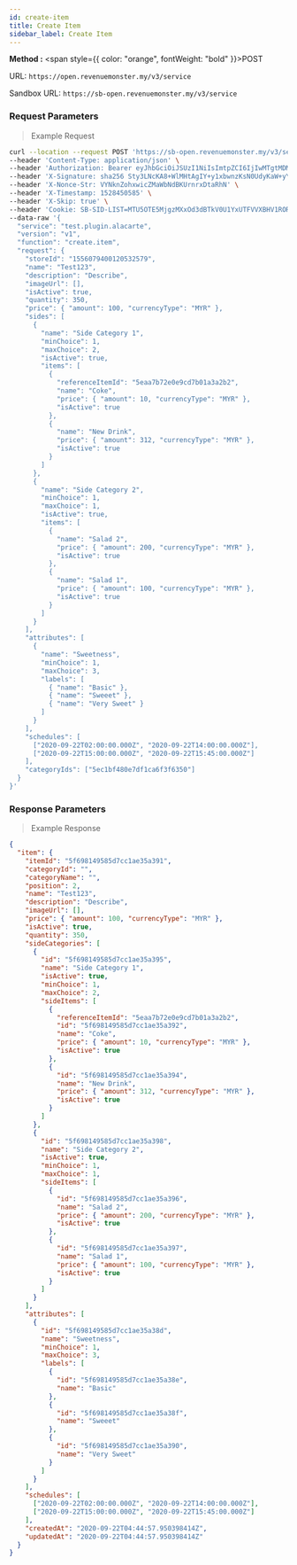 ```yaml
---
id: create-item
title: Create Item
sidebar_label: Create Item
---
```



**Method :** <span style={{ color: "orange", fontWeight: "bold" }}>POST</span><br/>

URL: `https://open.revenuemonster.my/v3/service`<br/>

Sandbox URL: `https://sb-open.revenuemonster.my/v3/service`

### Request Parameters

> Example Request

```bash
curl --location --request POST 'https://sb-open.revenuemonster.my/v3/service' \
--header 'Content-Type: application/json' \
--header 'Authorization: Bearer eyJhbGciOiJSUzI1NiIsImtpZCI6IjIwMTgtMDMtMTMiLCJ0eXAiOiJKV1QifQ.eyJhdWQiOlsiYXBpX2NsaWVudEBFaGNLQzA5QmRYUm9RMnhwWlc1MEVKTE42dFdBMG82MEx3Il0sImV4cCI6MTYwMzI1NDU2OSwiaWF0IjoxNjAwNjYyNTY5LCJpc3MiOiJodHRwczovL3NiLW9hdXRoLnJldmVudWVtb25zdGVyLm15IiwianRpIjoiRWh3S0VFOUJkWFJvUVdOalpYTnpWRzlyWlc0UTZNenR5b1RFckpzVyIsIm5iZiI6MTYwMDY2MjU2OSwic3ViIjoiRWhRS0NFMWxjbU5vWVc1MEVKWFZ6ZDN3cmFxVE9SSVFDZ1JWYzJWeUVJeUpxSXp2eU1QVmNRIn0.H3G6UDX7sR9EXtTMNs4Q2OHdhUGIhhCfdlAeOpywH4rDuVOcWXXwzF4Imbx8E7I10vFAJpwYZrEkCWCdCCw-WV11y9VT5kP6k75CeS-ZPMOLcKnC5iFT7vEi07r6ovwty9erlcZeXrtrmEIn3rnLva-dxSg3vZ2MyymoNDk-kV7ltXnkoWW4jtXRls6siLhxeY__8kXn2qa0ojVX4Nm6HmzN_vgi-RKSmToMgsdzTF94Y61QVBWhZfolD2-JpHx4qNlklcUdv8HOJ1QHHWpyoJytaJmvr3GJ5G399LbcTLwxB1p2qPg7z4hpoGNu4AP-ybRJVC3P9q9OscQYDNX-dA' \
--header 'X-Signature: sha256 Sty3LNcKA8+WlMHtAgIY+y1xbwnzKsN0UdyKaW+yYIgcTkBAtF7G5Lx251qQITURJ4wiXPDODxhs1nFVmBBing==' \
--header 'X-Nonce-Str: VYNknZohxwicZMaWbNdBKUrnrxDtaRhN' \
--header 'X-Timestamp: 1528450585' \
--header 'X-Skip: true' \
--header 'Cookie: SB-SID-LIST=MTU5OTE5MjgzMXxOd3dBTkV0U1YxUTFVVXBHV1RORFNVeFhUMDVXVUZWQlJqSmFRa2hCTjBwVE5rYzNUbGRPVDFWWldWbEdVRE0xVVVZek5qTTFSMUU9fJOuNAHQx3JzseOCgLHttpZxwd5Sw46dyY-76pvKkUfE; SB-SID=MTU5OTE5MjgzMXxOd3dBTkVwSFVWVklOVFl6VWtGVFFWTlJORVpaVDFwRFNVTkNSMHMwV1VsSVQxQklNalUwVlVWQ1JGaEZVMG8zVXpkUlVVczJUMEU9fAF5jKSWmCYcLnMxwtmP9INye1UQSY9N6WXXO4sXUi2W; DEV-SID-LIST=MTYwMDQyMDc0NnxOd3dBTkZGS05FaFpSRkpLUVVoWFFVOUhTMGhJUmxZM1JVRkJObE5hUjBWU1ZVeEhVRFl6VkV0TFEwdFJXVGMzVEVwWFZ6WlhSMUU9fL0oW5k7HmzYM9-tdI3uzhszpjftGruCZD9EunqTledF; DEV-SID=MTYwMDQyMDc0NnxOd3dBTkRKYVJFODJXRFJQTWxwSFdFeFdOa3cxU0U5VE4wUkNTelZYVmpkT1VEWTNTRmRhTkU5WVNGQkhOMHhOUmpWSlZsQlFXVUU9fPny0cm7qpc_FKeFUzvLT02pxoMXzLkIHkzz_sR4xiWs; route=98167a1c8a2a1948312c3dab462ebc5a' \
--data-raw '{
  "service": "test.plugin.alacarte",
  "version": "v1",
  "function": "create.item",
  "request": {
    "storeId": "1556079400120532579",
    "name": "Test123",
    "description": "Describe",
    "imageUrl": [],
    "isActive": true,
    "quantity": 350,
    "price": { "amount": 100, "currencyType": "MYR" },
    "sides": [
      {
        "name": "Side Category 1",
        "minChoice": 1,
        "maxChoice": 2,
        "isActive": true,
        "items": [
          {
            "referenceItemId": "5eaa7b72e0e9cd7b01a3a2b2",
            "name": "Coke",
            "price": { "amount": 10, "currencyType": "MYR" },
            "isActive": true
          },
          {
            "name": "New Drink",
            "price": { "amount": 312, "currencyType": "MYR" },
            "isActive": true
          }
        ]
      },
      {
        "name": "Side Category 2",
        "minChoice": 1,
        "maxChoice": 1,
        "isActive": true,
        "items": [
          {
            "name": "Salad 2",
            "price": { "amount": 200, "currencyType": "MYR" },
            "isActive": true
          },
          {
            "name": "Salad 1",
            "price": { "amount": 100, "currencyType": "MYR" },
            "isActive": true
          }
        ]
      }
    ],
    "attributes": [
      {
        "name": "Sweetness",
        "minChoice": 1,
        "maxChoice": 3,
        "labels": [
          { "name": "Basic" },
          { "name": "Sweeet" },
          { "name": "Very Sweet" }
        ]
      }
    ],
    "schedules": [
      ["2020-09-22T02:00:00.000Z", "2020-09-22T14:00:00.000Z"],
      ["2020-09-22T15:00:00.000Z", "2020-09-22T15:45:00.000Z"]
    ],
    "categoryIds": ["5ec1bf480e7df1ca6f3f6350"]
  }
}'
```

### Response Parameters

> Example Response

```json
{
  "item": {
    "itemId": "5f698149585d7cc1ae35a391",
    "categoryId": "",
    "categoryName": "",
    "position": 2,
    "name": "Test123",
    "description": "Describe",
    "imageUrl": [],
    "price": { "amount": 100, "currencyType": "MYR" },
    "isActive": true,
    "quantity": 350,
    "sideCategories": [
      {
        "id": "5f698149585d7cc1ae35a395",
        "name": "Side Category 1",
        "isActive": true,
        "minChoice": 1,
        "maxChoice": 2,
        "sideItems": [
          {
            "referenceItemId": "5eaa7b72e0e9cd7b01a3a2b2",
            "id": "5f698149585d7cc1ae35a392",
            "name": "Coke",
            "price": { "amount": 10, "currencyType": "MYR" },
            "isActive": true
          },
          {
            "id": "5f698149585d7cc1ae35a394",
            "name": "New Drink",
            "price": { "amount": 312, "currencyType": "MYR" },
            "isActive": true
          }
        ]
      },
      {
        "id": "5f698149585d7cc1ae35a398",
        "name": "Side Category 2",
        "isActive": true,
        "minChoice": 1,
        "maxChoice": 1,
        "sideItems": [
          {
            "id": "5f698149585d7cc1ae35a396",
            "name": "Salad 2",
            "price": { "amount": 200, "currencyType": "MYR" },
            "isActive": true
          },
          {
            "id": "5f698149585d7cc1ae35a397",
            "name": "Salad 1",
            "price": { "amount": 100, "currencyType": "MYR" },
            "isActive": true
          }
        ]
      }
    ],
    "attributes": [
      {
        "id": "5f698149585d7cc1ae35a38d",
        "name": "Sweetness",
        "minChoice": 1,
        "maxChoice": 3,
        "labels": [
          {
            "id": "5f698149585d7cc1ae35a38e",
            "name": "Basic"
          },
          {
            "id": "5f698149585d7cc1ae35a38f",
            "name": "Sweeet"
          },
          {
            "id": "5f698149585d7cc1ae35a390",
            "name": "Very Sweet"
          }
        ]
      }
    ],
    "schedules": [
      ["2020-09-22T02:00:00.000Z", "2020-09-22T14:00:00.000Z"],
      ["2020-09-22T15:00:00.000Z", "2020-09-22T15:45:00.000Z"]
    ],
    "createdAt": "2020-09-22T04:44:57.950398414Z",
    "updatedAt": "2020-09-22T04:44:57.950398414Z"
  }
}
```
